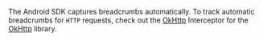 The Android SDK captures breadcrumbs automatically. To track automatic breadcrumbs for `HTTP` requests, check out the [OkHttp](/platforms/android/integrations/okhttp/) Interceptor for the [OkHttp](https://github.com/square/okhttp) library.
